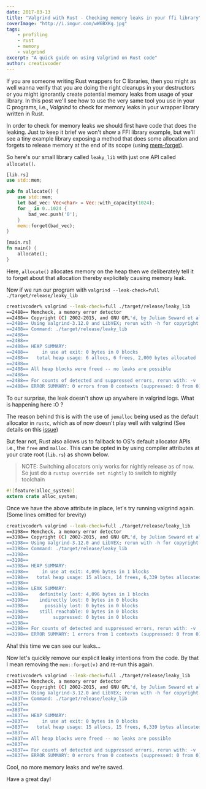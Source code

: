 ```yaml
---
date: 2017-03-13
title: "Valgrind with Rust - Checking memory leaks in your ffi library"
coverImage: "http://i.imgur.com/wW6BXKg.jpg"
tags: 
    - profiling
    - rust
    - memory
    - valgrind
excerpt: "A quick guide on using Valgrind on Rust code"
author: creativcoder
---
```


If you are someone writing Rust wrappers for C libraries, then you might as well wanna verify that you are doing the right cleanups in your destructors or you might ignorantly create potential memory leaks from usage of your library. In this post we'll see how to use the very same tool you use in your C programs, i.e., _Valgrind_ to check for memory leaks in your wrapper library written in Rust.

In order to check for memory leaks we should first have code that does the leaking. Just to keep it brief we won't show a FFI library example, but we'll see a tiny example library exposing a method that does some allocation and forgets to release memory at the end of its scope (using [mem-forget](https://doc.rust-lang.org/std/mem/fn.forget.html)).

So here's our small library called `leaky_lib` with just one API called `allocate()`.

```rust
[lib.rs]
use std::mem;

pub fn allocate() {
    use std::mem;
    let bad_vec: Vec<char> = Vec::with_capacity(1024);
    for _ in 0..1024 {
        bad_vec.push('0');
    }
    mem::forget(bad_vec);
}

[main.rs]
fn main() {
    allocate();
}

```

Here, `allocate()` allocates memory on the heap then we deliberately tell it to forget about that allocation thereby explicitely causing memory leak.

Now if we run our program with `valgrind --leak-check=full ./target/release/leaky_lib`

```bash
creativcoder% valgrind --leak-check=full ./target/release/leaky_lib 
==2488== Memcheck, a memory error detector
==2488== Copyright (C) 2002-2015, and GNU GPL'd, by Julian Seward et al.
==2488== Using Valgrind-3.12.0 and LibVEX; rerun with -h for copyright info
==2488== Command: ./target/release/leaky_lib
==2488== 
==2488== 
==2488== HEAP SUMMARY:
==2488==     in use at exit: 0 bytes in 0 blocks
==2488==   total heap usage: 6 allocs, 6 frees, 2,000 bytes allocated
==2488== 
==2488== All heap blocks were freed -- no leaks are possible
==2488== 
==2488== For counts of detected and suppressed errors, rerun with: -v
==2488== ERROR SUMMARY: 0 errors from 0 contexts (suppressed: 0 from 0)

```

To our surprise, the leak doesn't show up anywhere in valgrind logs. What is happening here :O ?

The reason behind this is with the use of `jemalloc` being used as the default allocator in `rustc`, which as of now doesn't play well with valgrind (See details on this [issue](https://github.com/rust-lang/rust/issues/28224))

But fear not, Rust also allows us to fallback to OS's default allocator APIs i.e., the `free` and `malloc`. This can be opted in by using compiler attributes at your crate root (`lib.rs`) as shown below. 
> NOTE: Switching allocators only works for nightly release as of now. So just do a `rustup override set nightly` to switch to nightly toolchain

```rust
#![feature(alloc_system)]
extern crate alloc_system;
```

Once we have the above attribute in place, let's try running valgrind again.
(Some lines omitted for brevity)

```bash
creativcoder% valgrind --leak-check=full ./target/release/leaky_lib
==3198== Memcheck, a memory error detector
==3198== Copyright (C) 2002-2015, and GNU GPL'd, by Julian Seward et al.
==3198== Using Valgrind-3.12.0 and LibVEX; rerun with -h for copyright info
==3198== Command: ./target/release/leaky_lib
==3198== 
==3198== 
==3198== HEAP SUMMARY:
==3198==     in use at exit: 4,096 bytes in 1 blocks
==3198==   total heap usage: 15 allocs, 14 frees, 6,339 bytes allocated
==3198== 
==3198== LEAK SUMMARY:
==3198==    definitely lost: 4,096 bytes in 1 blocks
==3198==    indirectly lost: 0 bytes in 0 blocks
==3198==      possibly lost: 0 bytes in 0 blocks
==3198==    still reachable: 0 bytes in 0 blocks
==3198==         suppressed: 0 bytes in 0 blocks
==3198== 
==3198== For counts of detected and suppressed errors, rerun with: -v
==3198== ERROR SUMMARY: 1 errors from 1 contexts (suppressed: 0 from 0)

```

Aha! this time we can see our leaks...

Now let's quickly remove our explicit leaky intentions from the code. By that I mean removing the `mem::forget(v)` and re-run this again.

```bash
creativcoder% valgrind --leak-check=full ./target/release/leaky_lib
==3837== Memcheck, a memory error detector
==3837== Copyright (C) 2002-2015, and GNU GPL'd, by Julian Seward et al.
==3837== Using Valgrind-3.12.0 and LibVEX; rerun with -h for copyright info
==3837== Command: ./target/release/leaky_lib
==3837== 
==3837== 
==3837== HEAP SUMMARY:
==3837==     in use at exit: 0 bytes in 0 blocks
==3837==   total heap usage: 15 allocs, 15 frees, 6,339 bytes allocated
==3837== 
==3837== All heap blocks were freed -- no leaks are possible
==3837== 
==3837== For counts of detected and suppressed errors, rerun with: -v
==3837== ERROR SUMMARY: 0 errors from 0 contexts (suppressed: 0 from 0)
```

Cool, no more memory leaks and we're saved.

Have a great day!
